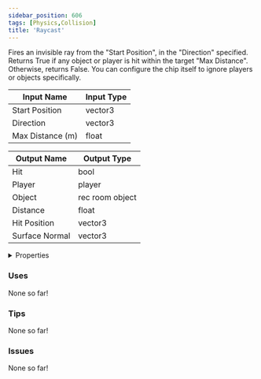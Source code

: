 ```yaml
---
sidebar_position: 606
tags: [Physics,Collision]
title: 'Raycast'
---
```


Fires an invisible ray from the "Start Position", in the "Direction" specified. Returns True if any object or player is hit within the target "Max Distance". Otherwise, returns False. You can configure the chip itself to ignore players or objects specifically.




<EsbSvg />

| Input Name | Input Type |
|-----------|-----------|
| Start Position | vector3 |
| Direction | vector3 |
| Max Distance (m) | float |

| Output Name | Output Type |
|-----------|-----------|
| Hit | bool |
| Player | player |
| Object | rec room object |
| Distance | float |
| Hit Position | vector3 |
| Surface Normal | vector3 |


<details>
  <summary>Properties</summary>
  <div>
    <div>
    <table>
      <thead>
        <tr>
          <th>Is beta required?</th>
          <th>❌</th>
        </tr>
        <tr>
          <th>Is this chip a trolling risk?</th>
          <th>❌</th>
        </tr>
        <tr>
          <th>Is this chip a role assignment risk?</th>
          <th>❌</th>
        </tr>
        <tr>
          <th>Chip UUID</th>
          <th>af203a1f-f3c9-479b-86f0-72224b094179</th>
        </tr>
      </thead>
    </table>
    </div>
  </div>
</details>

### Uses

None so far!

### Tips

None so far!

### Issues

None so far!